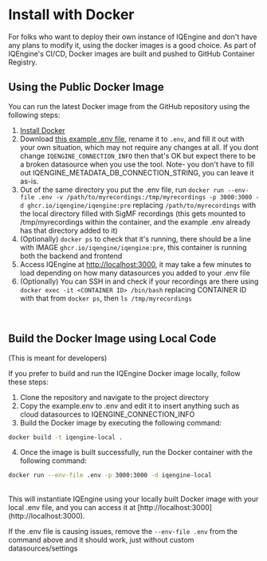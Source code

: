 # Install with Docker

For folks who want to deploy their own instance of IQEngine and don't have any plans to modify it, using the docker images is a good choice.
As part of IQEngine's CI/CD, Docker images are built and pushed to GitHub Container Registry.

## Using the Public Docker Image

You can run the latest Docker image from the GitHub repository using the following steps:

1. [Install Docker](https://docs.docker.com/engine/install/ubuntu/)
2. Download [this example .env file](https://raw.githubusercontent.com/IQEngine/IQEngine/main/example.env), rename it to `.env`, and fill it out with your own situation, which may not require any changes at all.  If you dont change `IQENGINE_CONNECTION_INFO` then that's OK but expect there to be a broken datasource when you use the tool.  Note- you don't have to fill out IQENGINE_METADATA_DB_CONNECTION_STRING, you can leave it as-is.
3. Out of the same directory you put the .env file, run `docker run --env-file .env -v /path/to/myrecordings:/tmp/myrecordings -p 3000:3000 -d ghcr.io/iqengine/iqengine:pre` replacing `/path/to/myrecordings` with the local directory filled with SigMF recordings (this gets mounted to /tmp/myrecordings within the container, and the example .env already has that directory added to it)
4. (Optionally) `docker ps` to check that it's running, there should be a line with IMAGE `ghcr.io/iqengine/iqengine:pre`, this container is running both the backend and frontend
5. Access IQEngine at [http://localhost:3000](http://localhost:3000), it may take a few minutes to load depending on how many datasources you added to your .env file
6. (Optionally) You can SSH in and check if your recordings are there using `docker exec -it <CONTAINER ID> /bin/bash` replacing CONTAINER ID with that from `docker ps`, then `ls /tmp/myrecordings`

<br />

## Build the Docker Image using Local Code

(This is meant for developers)

If you prefer to build and run the IQEngine Docker image locally, follow these steps:

1. Clone the repository and navigate to the project directory
2. Copy the example.env to .env and edit it to insert anything such as cloud datasources to IQENGINE_CONNECTION_INFO
3. Build the Docker image by executing the following command:

```bash
docker build -t iqengine-local .
```

4. Once the image is built successfully, run the Docker container with the following command:

```bash
docker run --env-file .env -p 3000:3000 -d iqengine-local
```
<br />
This will instantiate IQEngine using your locally built Docker image with your local .env file, and you can access it at [http://localhost:3000](http://localhost:3000).

If the .env file is causing issues, remove the `--env-file .env` from the command above and it should work, just without custom datasources/settings
